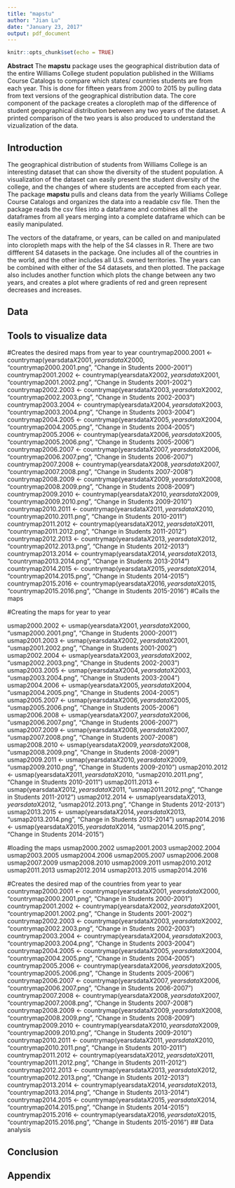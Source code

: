 ```yaml
---
title: "mapstu"
author: "Jian Lu"
date: "January 23, 2017"
output: pdf_document
---
```


```r
knitr::opts_chunk$set(echo = TRUE)
```
**Abstract** The **mapstu** package uses the geographical distribution data of the entire Williams College student population published in the Williams Course Catalogs to compare which states/ countries students are from each year. This is done for fifteen years from 2000 to 2015 by pulling data from text versions of the geographical distribution data. The core component of the package creates a cloropleth map of the difference of student geopgraphical distribution between any two years of the dataset. A printed comparison of the two years is also produced to understand the vizualization of the data. 

## Introduction

The geographical distribution of students from Williams College is an interesting dataset that can show the diversity of the student population. A visualization of the dataset can easily present the student diversity of the college, and the changes of where students are accepted from each year. The package **mapstu** pulls and cleans data from the yearly Williams College Course Catalogs and organizes the data into a readable csv file. Then the package reads the csv files into a dataframe and combines all the dataframes from all years merging into a complete dataframe which can be easily manipulated.   

The vectors of the dataframe, or years, can be called on and manipulated into cloropleth maps with the help of the S4 classes in R. There are two diffferent S4 datasets in the package. One includes all of the countries in the world, and the other includes all U.S. owned territories. The years can be combined with either of the S4 datasets, and then plotted. The package also includes another function which plots the change between any two years, and creates a plot where gradients of red and green represent decreases and increases. 

## Data


## Tools to visualize data
#Creates the desired maps from year to year
countrymap2000.2001 <- countrymap(yearsdata$X2001, yearsdata$X2000, "countrymap2000.2001.png", "Change in Students 2000-2001")
countrymap2001.2002 <- countrymap(yearsdata$X2002, yearsdata$X2001, "countrymap2001.2002.png", "Change in Students 2001-2002")
countrymap2002.2003 <- countrymap(yearsdata$X2003, yearsdata$X2002, "countrymap2002.2003.png", "Change in Students 2002-2003")
countrymap2003.2004 <- countrymap(yearsdata$X2004, yearsdata$X2003, "countrymap2003.2004.png", "Change in Students 2003-2004")
countrymap2004.2005 <- countrymap(yearsdata$X2005, yearsdata$X2004, "countrymap2004.2005.png", "Change in Students 2004-2005")
countrymap2005.2006 <- countrymap(yearsdata$X2006, yearsdata$X2005, "countrymap2005.2006.png", "Change in Students 2005-2006")
countrymap2006.2007 <- countrymap(yearsdata$X2007, yearsdata$X2006, "countrymap2006.2007.png", "Change in Students 2006-2007")
countrymap2007.2008 <- countrymap(yearsdata$X2008, yearsdata$X2007, "countrymap2007.2008.png", "Change in Students 2007-2008")
countrymap2008.2009 <- countrymap(yearsdata$X2009, yearsdata$X2008, "countrymap2008.2009.png", "Change in Students 2008-2009")
countrymap2009.2010 <- countrymap(yearsdata$X2010, yearsdata$X2009, "countrymap2009.2010.png", "Change in Students 2009-2010")
countrymap2010.2011 <- countrymap(yearsdata$X2011, yearsdata$X2010, "countrymap2010.2011.png", "Change in Students 2010-2011")
countrymap2011.2012 <- countrymap(yearsdata$X2012, yearsdata$X2011, "countrymap2011.2012.png", "Change in Students 2011-2012")
countrymap2012.2013 <- countrymap(yearsdata$X2013, yearsdata$X2012, "countrymap2012.2013.png", "Change in Students 2012-2013")
countrymap2013.2014 <- countrymap(yearsdata$X2014, yearsdata$X2013, "countrymap2013.2014.png", "Change in Students 2013-2014")
countrymap2014.2015 <- countrymap(yearsdata$X2015, yearsdata$X2014, "countrymap2014.2015.png", "Change in Students 2014-2015")
countrymap2015.2016 <- countrymap(yearsdata$X2016, yearsdata$X2015, "countrymap2015.2016.png", "Change in Students 2015-2016")
#Calls the maps

#Creating the maps for year to year

usmap2000.2002 <- usmap(yearsdata$X2001, yearsdata$X2000, "usmap2000.2001.png", "Change in Students 2000-2001")
usmap2001.2003 <- usmap(yearsdata$X2002, yearsdata$X2001, "usmap2001.2002.png", "Change in Students 2001-2002")
usmap2002.2004 <- usmap(yearsdata$X2003, yearsdata$X2002, "usmap2002.2003.png", "Change in Students 2002-2003")
usmap2003.2005 <- usmap(yearsdata$X2004, yearsdata$X2003, "usmap2003.2004.png", "Change in Students 2003-2004")
usmap2004.2006 <- usmap(yearsdata$X2005, yearsdata$X2004, "usmap2004.2005.png", "Change in Students 2004-2005")
usmap2005.2007 <- usmap(yearsdata$X2006, yearsdata$X2005, "usmap2005.2006.png", "Change in Students 2005-2006")
usmap2006.2008 <- usmap(yearsdata$X2007, yearsdata$X2006, "usmap2006.2007.png", "Change in Students 2006-2007")
usmap2007.2009 <- usmap(yearsdata$X2008, yearsdata$X2007, "usmap2007.2008.png", "Change in Students 2007-2008")
usmap2008.2010 <- usmap(yearsdata$X2009, yearsdata$X2008, "usmap2008.2009.png", "Change in Students 2008-2009")
usmap2009.2011 <- usmap(yearsdata$X2010, yearsdata$X2009, "usmap2009.2010.png", "Change in Students 2009-2010")
usmap2010.2012 <- usmap(yearsdata$X2011, yearsdata$X2010, "usmap2010.2011.png", "Change in Students 2010-2011")
usmap2011.2013 <- usmap(yearsdata$X2012, yearsdata$X2011, "usmap2011.2012.png", "Change in Students 2011-2012")
usmap2012.2014 <- usmap(yearsdata$X2013, yearsdata$X2012, "usmap2012.2013.png", "Change in Students 2012-2013")
usmap2013.2015 <- usmap(yearsdata$X2014, yearsdata$X2013, "usmap2013.2014.png", "Change in Students 2013-2014")
usmap2014.2016 <- usmap(yearsdata$X2015, yearsdata$X2014, "usmap2014.2015.png", "Change in Students 2014-2015")

#loading the maps
usmap2000.2002
usmap2001.2003
usmap2002.2004
usmap2003.2005
usmap2004.2006
usmap2005.2007
usmap2006.2008
usmap2007.2009
usmap2008.2010
usmap2009.2011
usmap2010.2012
usmap2011.2013
usmap2012.2014
usmap2013.2015
usmap2014.2016


#Creates the desired map of the countries from year to year
countrymap2000.2001 <- countrymap(yearsdata$X2001, yearsdata$X2000, "countrymap2000.2001.png", "Change in Students 2000-2001")
countrymap2001.2002 <- countrymap(yearsdata$X2002, yearsdata$X2001, "countrymap2001.2002.png", "Change in Students 2001-2002")
countrymap2002.2003 <- countrymap(yearsdata$X2003, yearsdata$X2002, "countrymap2002.2003.png", "Change in Students 2002-2003")
countrymap2003.2004 <- countrymap(yearsdata$X2004, yearsdata$X2003, "countrymap2003.2004.png", "Change in Students 2003-2004")
countrymap2004.2005 <- countrymap(yearsdata$X2005, yearsdata$X2004, "countrymap2004.2005.png", "Change in Students 2004-2005")
countrymap2005.2006 <- countrymap(yearsdata$X2006, yearsdata$X2005, "countrymap2005.2006.png", "Change in Students 2005-2006")
countrymap2006.2007 <- countrymap(yearsdata$X2007, yearsdata$X2006, "countrymap2006.2007.png", "Change in Students 2006-2007")
countrymap2007.2008 <- countrymap(yearsdata$X2008, yearsdata$X2007, "countrymap2007.2008.png", "Change in Students 2007-2008")
countrymap2008.2009 <- countrymap(yearsdata$X2009, yearsdata$X2008, "countrymap2008.2009.png", "Change in Students 2008-2009")
countrymap2009.2010 <- countrymap(yearsdata$X2010, yearsdata$X2009, "countrymap2009.2010.png", "Change in Students 2009-2010")
countrymap2010.2011 <- countrymap(yearsdata$X2011, yearsdata$X2010, "countrymap2010.2011.png", "Change in Students 2010-2011")
countrymap2011.2012 <- countrymap(yearsdata$X2012, yearsdata$X2011, "countrymap2011.2012.png", "Change in Students 2011-2012")
countrymap2012.2013 <- countrymap(yearsdata$X2013, yearsdata$X2012, "countrymap2012.2013.png", "Change in Students 2012-2013")
countrymap2013.2014 <- countrymap(yearsdata$X2014, yearsdata$X2013, "countrymap2013.2014.png", "Change in Students 2013-2014")
countrymap2014.2015 <- countrymap(yearsdata$X2015, yearsdata$X2014, "countrymap2014.2015.png", "Change in Students 2014-2015")
countrymap2015.2016 <- countrymap(yearsdata$X2016, yearsdata$X2015, "countrymap2015.2016.png", "Change in Students 2015-2016")
## Data analysis

## Conclusion

## Appendix
